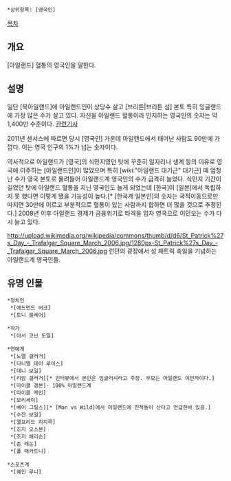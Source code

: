  *상위항목: [영국인]

[[목차]]
== 개요 ==
[아일랜드] 혈통의 영국인을 말한다. 

== 설명 ==
일단 [북아일랜드]에 아일랜드인이 상당수 살고 [브리튼|브리튼 섬] 본토 특히 잉글랜드에 가장 많은 수가 살고 있다. 자신을 아일랜드 혈통이라 인지하는 영국인의 숫자는 약 1,400만 수준이다. [http://news.bbc.co.uk/2/hi/uk_news/1224611.stm 관련기사] 

2011년 센서스에 따르면 당시 [영국인] 가운데 아일랜드에서 태어난 사람도 90만에 가깝다. 이는 영국 인구의 1%가 넘는 숫자이다.

역사적으로 아일랜드가 [영국]의 식민지였던 탓에 꾸준히 일자리나 생계 등의 이유로 영국에 이주하는 [아일랜드인]이 많았으며 특히 [wiki:"아일랜드 대기근" 대기근] 때 엄청난 수가 영국 본토로 몰려들어 아일랜드계 영국인의 수가 급격히 늘었다. 식민지 기간이 길었던 탓에 아일랜드 혈통을 지닌 영국인도 늘게 되었는데 [한국]이 [일본]에서 독립하지 못 했다면 이렇게 됐을 가능성이 높다.[* [한국계 일본인]의 숫자는 국적이동으로만 따지면 30만에 이르고 부분적으로 혈통이 있는 사람까지 합하면 더 많을 것으로 추정된다.] 2008년 이후 아일랜드 경제가 금융위기로 타격을 입자 영국으로 이민오는 수가 다시 늘고 있다.

http://upload.wikimedia.org/wikipedia/commons/thumb/d/d6/St_Patrick%27s_Day_-_Trafalgar_Square_March_2006.jpg/1280px-St_Patrick%27s_Day_-_Trafalgar_Square_March_2006.jpg
런던의 광장에서 성 패트릭 축일을 기념하는 아일랜드계 영국인들.
== 유명 인물 ==


 *정치인
  *[에드먼드 버크]
  *[토니 블레어]

 *작가
  *[아서 코난 도일]

 *연예계
  *[노엘 갤러거]
  *[다니엘 데이 루이스]
  *[대니 보일]
  *[리암 갤러거][* 인터뷰에서 본인은 잉글리시라고 주장. 부모는 아일랜드 이민자이다.]
  *[마이클 갬본]- 100% 아일랜드계
  *[마이클 케인]
  *[모리세이]
  *[베어 그릴스][* [Man vs Wild]에서 아일랜드에 친척들이 산다고 언급한바 있음.] 
  *[수잔 보일]
  *[앨프리드 히치콕]
  *[조지 오스본]
  *[조지 해리슨]
  *[존 레논]
  *[폴 매카트니]

 *스포츠계
  *[웨인 루니]

